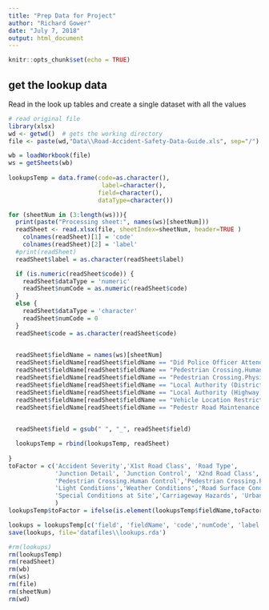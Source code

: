 ```yaml
---
title: "Prep Data for Project"
author: "Richard Gower"
date: "July 7, 2018"
output: html_document
---
```


```r
knitr::opts_chunk$set(echo = TRUE)
```

## get the lookup data

Read in the look up tables and create a single dataset with all the values

```r
# read original file
library(xlsx)
wd <- getwd()  # gets the working directory
file <- paste(wd,"Data\\Road-Accident-Safety-Data-Guide.xls", sep="/") # create path and file name

wb = loadWorkbook(file)
ws = getSheets(wb)
 
lookupsTemp = data.frame(code=as.character(),
                          label=character(),
                         field=character(),
                         dataType=character())

for (sheetNum in (3:length(ws))){
  print(paste("Processing sheet:", names(ws)[sheetNum]))
  readSheet <- read.xlsx(file, sheetIndex=sheetNum, header=TRUE )
    colnames(readSheet)[1] = 'code'
    colnames(readSheet)[2] = 'label'
  #print(readSheet)
  readSheet$label = as.character(readSheet$label)

  if (is.numeric(readSheet$code)) {
    readSheet$dataType = 'numeric'
    readSheet$numCode = as.numeric(readSheet$code)
  }
  else {
    readSheet$dataType = 'character'
    readSheet$numCode = 0
  }
  readSheet$code = as.character(readSheet$code)

  
  readSheet$fieldName = names(ws)[sheetNum] 
  readSheet$fieldName[readSheet$fieldName == "Did Police Officer Attend Scene"] = "Did Police Officer Attend Scene of Accident"
  readSheet$fieldName[readSheet$fieldName == "Pedestrian Crossing.Human Contr"] = "Pedestrian Crossing.Human Control"
  readSheet$fieldName[readSheet$fieldName == "Pedestrian Crossing.Physical Fa"] = "Pedestrian Crossing.Physical Facilities"
  readSheet$fieldName[readSheet$fieldName == "Local Authority (District)"] = "Local_Authority_.District." 
  readSheet$fieldName[readSheet$fieldName == "Local Authority (Highway)"] = "Local_Authority_.Highway." 
  readSheet$fieldName[readSheet$fieldName == "Vehicle Location Restricted Lan"] = "Vehicle Location Restricted Lane" 
  readSheet$fieldName[readSheet$fieldName == "Pedestr Road Maintenance Worker"] = "Pedestrian Road Maintenance Worker"
    

  readSheet$field = gsub(" ", "_", readSheet$field)  

  lookupsTemp = rbind(lookupsTemp, readSheet)
  
}
toFactor = c('Accident Severity','X1st Road Class', 'Road Type',
             'Junction Detail', 'Junction Control', 'X2nd Road Class',
             'Pedestrian Crossing.Human Control','Pedestrian Crossing.Physical Facilities',
             'Light Conditions','Weather Conditions','Road Surface Condition',
             'Special Conditions at Site','Carriageway Hazards', 'Urban or Rural Area'
             )
lookupsTemp$toFactor = ifelse(is.element(lookupsTemp$fieldName,toFactor), TRUE, FALSE)

lookups = lookupsTemp[c('field', 'fieldName', 'code','numCode', 'label', 'dataType', 'toFactor')]
save(lookups, file='datafiles\\lookups.rda')

```
```r
#rm(lookups)
rm(lookupsTemp)
rm(readSheet)
rm(wb)
rm(ws)
rm(file)
rm(sheetNum)
rm(wd)
```

